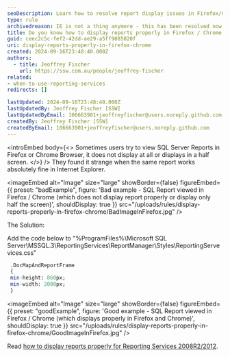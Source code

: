 ```yaml
---
seoDescription: Learn how to resolve report display issues in Firefox/Chrome for SQL Server Reporting Services 2005/2008
type: rule
archivedreason: IE is not a thing anymore - this has been resolved now in current browsers
title: Do you know how to display reports properly in Firefox / Chrome (Reporting Services 2005/2008)?
guid: ceec2c5c-fef2-42dd-ae29-a5ff9885020f
uri: display-reports-properly-in-firefox-chrome
created: 2024-09-16T23:48:40.000Z
authors:
  - title: Jeoffrey Fischer
    url: https://ssw.com.au/people/jeoffrey-fischer
related:
- when-to-use-reporting-services
redirects: []

lastUpdated: 2024-09-16T23:48:40.000Z
lastUpdatedBy: Jeoffrey Fischer [SSW]
lastUpdatedByEmail: 106663901+jeoffreyfischer@users.noreply.github.com
createdBy: Jeoffrey Fischer [SSW]
createdByEmail: 106663901+jeoffreyfischer@users.noreply.github.com
---
```


<introEmbed
  body={<>
Sometimes users try to view SQL Server Reports in Firefox or Chrome Browser, it does not display at all or displays in a half screen.
  </>}
/>
They found it strange when the same report works absolutely fine in Internet Explorer.

<imageEmbed
  alt="Image"
  size="large"
  showBorder={false}
  figureEmbed={{
    preset: "badExample",
    figure: 'Bad example - SQL Report viewed in Firefox / Chrome (which does not display report properly or display only half the screen)',
    shouldDisplay: true
  }}
  src="/uploads/rules/display-reports-properly-in-firefox-chrome/BadImageInFirefox.jpg"
/>

The Solution:

Add the code below to "%ProgramFiles%\Microsoft SQL Server\MSSQL.3\ReportingServices\ReportManager\Styles\ReportingServevices.css"

```sql
 .DocMapAndReportFrame
 {
 min-height: 860px;
 min-width: 2000px;
 }
```

<imageEmbed
  alt="Image"
  size="large"
  showBorder={false}
  figureEmbed={{
    preset: "goodExample",
    figure: 'Good example - SQL Report viewed in Firefox / Chrome (which displays properly in Firefox and Chrome)',
    shouldDisplay: true
  }}
  src="/uploads/rules/display-reports-properly-in-firefox-chrome/GoodImageInFirefox.jpg"
/>

Read [how to display reports properly for Reporting Services 2008R2/2012](https://www.ssw.com.au/ssw/Standards/Rules/RulesToBetterSQLReportingServices.aspx#FirefoxChromeReportDisplay20082012).
